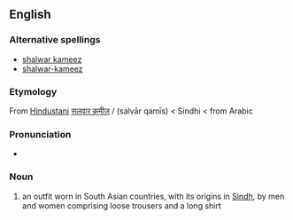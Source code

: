 ==English==
{{wikipedia|salwar kameez}}

===Alternative spellings===
* [[shalwar kameez]]
* [[shalwar-kameez]]

===Etymology===
From [[Hindustani]] [[सलवार क़मीज़]] / {{fa-Arab|[[سلوار قمیص]]}} (salvār qamīs) < Sindhi < {{fa-Arab|[[قمیص]]}} from Arabic

===Pronunciation===
* {{IPA|/'sʌlvɒ: kə'mi:s/}}

===Noun===
{{en-noun|sg=[[salwar]] [[kameez]]|salwar kameezes}}

# an outfit worn in South Asian countries, with its origins in [[Sindh]], by men and women comprising loose trousers and a long shirt